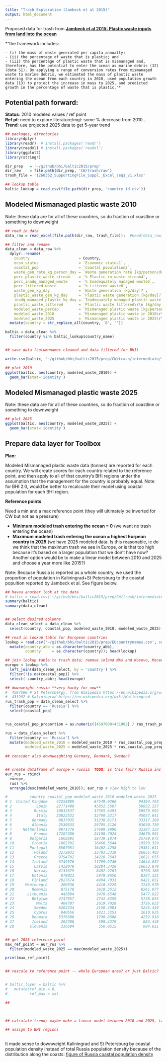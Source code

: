 ```yaml
---
title: "Trash Exploration (Jambeck et al 2015)"
output: html_document
---
```


Proposed data for trash from [**Jambeck et al 2015: Plastic waste inputs from land into the ocean**](http://science.sciencemag.org/content/347/6223/768.full.pdf+html)

*"the framework includes: 

    - (i) the mass of waste generated per capita annually; 
    - (ii) the percentage of waste that is plastic; and 
    - (iii) the percentage of plastic waste that is mismanaged and, therefore, has the potential to enter the ocean as marine debris (12) (data S1). By applying a range of conversion rates from mismanaged waste to marine debris, we estimated the mass of plastic waste entering the ocean from each country in 2010, used population growth data (13) to project the increase in mass to 2025, and predicted growth in the percentage of waste that is plastic."*

## Potential path forward:

**Status**: 2010 modeled values / ref point  
**Ref pt**: need to explore literature/mgt: some % decrease from 2010...  
**Trend**: use projected 2025 data to get 5-year trend

```r

## packages, directories
library(dplyr)
library(readr)  # install.packages('readr')
library(readxl) # install.packages('readxl')
library(ggplot2)
library(stringr)

dir_prep   = '~/github/bhi/baltic2015/prep'
dir_raw    = file.path(dir_prep, 'CW/trash/raw')
trash_file = '1260352_SupportingFile_Suppl._Excel_seq1_v1.xlsx'

## lookup table
baltic_lookup = read_csv(file.path(dir_prep, 'country_id.csv'))

```

## Modeled Mismanaged plastic waste 2010 
Note: these data are for all of these countries, so do fraction of coastline or something to downweight
```r
## read in data
data_raw = read_excel(file.path(dir_raw, trash_file));  #head(data_raw); summary(data_raw)

## filter and rename
data_clean = data_raw %>%
  dplyr::rename(
    country                      = Country,
    econ_status                  = `Economic status1`,
    coastal_pop                  = `Coastal population2`,
    waste_gen_rate_kg_person_day = `Waste generation rate [kg/person/day]3`,
    perc_plastic_waste_stream    = `% Plastic in waste stream4`,
    perc_inadq_managed_waste     = `% Inadequately managed waste5`,
    perc_littered_waste          = `% Littered waste6`,
    waste_gen_kg_day             = `Waste generation [kg/day]7`,
    plastic_waste_gen_kg_day     = `Plastic waste generation [kg/day]7`,
    inadq_managed_plastic_kg_day = `Inadequately managed plastic waste [kg/day]7`,
    plastic_waste_littered       = `Plastic waste littered\r\n [kg/day]7`,
    modeled_waste_percap         = `Mismanaged plastic waste [kg/person/day]7`,
    modeled_waste_2010           = `Mismanaged plastic waste in 2010\r\n [tonnes]7`,
    modeled_waste_2025           = `Mismanaged plastic waste in 2025\r\n [tonnes]7`) %>%
  mutate(country = str_replace_all(country, '8', ''))

baltic = data_clean %>%
  filter(country %in% baltic_lookup$country_name)


## save data (columnnames cleaned and data filtered for BHI)

write.csv(baltic, '~/github/bhi/baltic2015/prep/CW/trash/intermediate/trash_jambeck_baltic.csv')

## plot 2010
ggplot(baltic, aes(country, modeled_waste_2010)) +
  geom_bar(stat='identity')

```


## Modeled Mismanaged plastic waste 2025
Note: these data are for all of these countries, so do fraction of coastline or something to downweight

```r

## plot 2025
ggplot(baltic, aes(country, modeled_waste_2025)) +
  geom_bar(stat='identity')

```


## Prepare data layer for Toolbox 

**Plan:** 

Modeled Mismanaged plastic waste data (tonnes) are reported for each country. We will create scores for each country related to the reference point, and then apply to all of that country's BHI regions under the assumption that the management for the country is probably equal.  Note: for BHI 2.0, would be better to recalcuate their model using coastal population for each BHI region. 

**Reference points**

Need a min and a max reference point (they will ultimately be inverted for CW but not as a pressure)

- **Minimum modeled trash entering the ocean = 0** (we want no trash entering the ocean)
- **Maximum modeled trash entering the ocean = highest Eurpean country in 2025** (we have 2025 modeled data. Is this reasonable, ie do we think that the maximum trash we see in Europe, or is that too high because it's based on a larger population that we don't have now? Another option would be to make a linear model between 2010 and 2025 and choose a year more like 2015?)

Note: Because Russia is reported as a whole country, we used the proportion of population in Kaliningrad+St Petersburg to the coastal popultion reported by Jambeck et al. See figure below. 


```r

## havea another look at the data
# baltic = read.csv('~/github/bhi/baltic2015/prep/CW/trash/intermediate/trash_jambeck_baltic.csv')
summary(baltic) 
summary(data_clean)


## select desired columns
data_clean_select = data_clean %>%
  select(country, coastal_pop, modeled_waste_2010, modeled_waste_2025)

## read in lookup table for European countries
lookup = read.csv('~/github/bhi/baltic2015/prep/EUcountrynames.csv', sep=';') %>%
  mutate(country_abb = as.character(country_abb),
         country     = as.character(country)); head(lookup)

## join lookup table to trash data; remove inland NAs and Kosovo, Macedonia, Serbia (no trash data)
europe = lookup %>%
  left_join(data_clean_select, by = 'country') %>%
  filter(!is.na(coastal_pop)) %>%
  select(-country_abb); head(europe)

## downweight russia **very hacky for now**
#  4597600 # St Petersbergy: from Wikipedia https://en.wikipedia.org/wiki/Demographics_of_Saint_Petersburg
#  431902 # Kaliningrad https://en.wikipedia.org/wiki/Kaliningrad
rus_trash_pop = data_clean_select %>%
  filter(country == 'Russia') %>%
  select(coastal_pop)


rus_coastal_pop_proportion = as.numeric((4597600+431902) / rus_trash_pop); rus_coastal_pop_proportion

rus = data_clean_select %>%
  filter(country == 'Russia') %>%
  mutate(modeled_waste_2010 = modeled_waste_2010 * rus_coastal_pop_proportion, 
         modeled_waste_2025 = modeled_waste_2025 * rus_coastal_pop_proportion); rus
  
## consider also downweighting Germany, Denmark, Sweden?


## create dataframe of europe + russia  TODO: is this fair? Russia includes WAY more than the Baltic.
eur_rus = rbind(
  europe,
  rus) %>%
  arrange(desc(modeled_waste_2010)); eur_rus # view high to low 

#          country coastal_pop modeled_waste_2010 modeled_waste_2025
# 1  United Kingdom    43258889         67549.0366          94164.763
# 2           Spain    22771488         45852.5667          58932.137
# 3          Russia    10812537         37565.6491          59979.992
# 4           Italy    33822532         32760.5217          45057.641
# 5         Germany     8837035         31238.8171          33317.160
# 6         Albania     2530533         29705.3126          63050.750
# 7     Netherlands     8971770         27699.9990          32387.322
# 8          France    17287280         24108.7024          34670.991
# 9        Bulgaria     1002695         18739.1874          25769.975
# 10        Croatia     1602782         16460.5644          19593.329
# 11       Portugal     8507951         16402.4258          19381.611
# 12         Poland     3272933         15703.3319          26855.403
# 13         Greece     9794702         14228.7643          18621.055
# 14        Ireland     3749576         11709.9746          14044.832
# 15         Latvia     1432078         10284.3426          16653.878
# 16         Norway     4131679          8402.9261           9798.186
# 17        Estonia      878021          5978.8656           8367.121
# 18        Finland     2927674          4984.7031           6421.851
# 19     Montenegro      260336          4416.3229           7243.970
# 20        Romania      875170          3610.3512           8261.077
# 21      Lithuania      443894          3478.6548           5477.922
# 22        Belgium     4747957          2742.8259           5738.855
# 23          Malta      404707          2619.7926           3756.623
# 24         Sweden     6202234          2150.3983           5245.349
# 25         Cyprus      840556          1821.3253           2610.825
# 26        Denmark     5376386          1790.8688           4232.910
# 27        Iceland      292708           598.3379            883.448
# 28       Slovenia      336594           556.0515            984.811


## get 2025 reference point
max_ref_point = eur_rus %>%
  filter(modeled_waste_2025 == max(modeled_waste_2025))

print(max_ref_point)


## rescale to reference point -- whole European area? or just Baltic?


# baltic_layer = baltic %>%
#   mutate(ref_min = 0,
#          ref_max = xx)

## 

  

## calculate trend; maybe make a linear model between 2010 and 2025, take trend as 5 years out?

## assign to BHI regions
  


```


It made sense to downweight Kaliningrad and St Petersburg by coastal population density instead of total Russia population density because of the distribution along the coasts:
[figure of Russia coastal population density](./baltic2015/prep/CW/trash/RussiaCoastalPopFig_Wikipedia.jpg)

